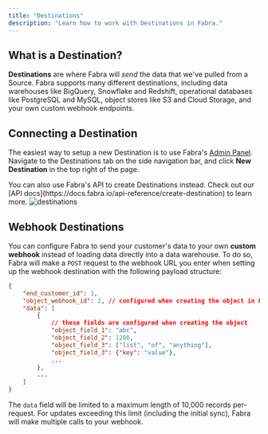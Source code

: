 ```yaml
---
title: "Destinations"
description: "Learn how to work with Destinations in Fabra."
---
```


## What is a Destination?

**Destinations** are where Fabra will *send* the data that we've pulled from a Source. Fabra supports many
different destinations, including data warehouses like BigQuery, Snowflake and Redshift, operational databases
like PostgreSQL and MySQL, object stores like S3 and Cloud Storage, and your own custom webhook endpoints.

## Connecting a Destination
The easiest way to setup a new Destination is to use Fabra's [Admin Panel](https://app.fabra.io). Navigate to the
Destinations tab on the side navigation bar, and click **New Destination** in the top right of the page.

<Note>
You can also use Fabra's API to create Destinations instead. Check out our
[API docs](https://docs.fabra.io/api-reference/create-destination) to learn more.
</Note>

<Frame>
    <img style={{"box-shadow": "rgb(99 99 99 / 30%) 0 0 4px", "border-radius": "8px"}} src="/images/destinations.png" alt="destinations" />
</Frame>

## Webhook Destinations

You can configure Fabra to send your customer's data to your own **custom webhook** instead of loading data directly into a data warehouse.
To do so, Fabra will make a `POST` request to the webhook URL you enter when setting up the webhook destination with the following
payload structure:
```json
{
    "end_customer_id": 1,
    "object_webhook_id": 2, // configured when creating the object in Fabra
    "data": [
        {
            // these fields are configured when creating the object
            "object_field_1": "abc",
            "object_field_2": 1200,
            "object_field_3": ["list", "of", "anything"],
            "object_field_3": {"key": "value"},
            ...
        },
        ...
    ]
}
```

The `data` field will be limited to a maximum length of 10,000 records per-request. For updates exceeding this limit (including the initial sync),
Fabra will make multiple calls to your webhook.